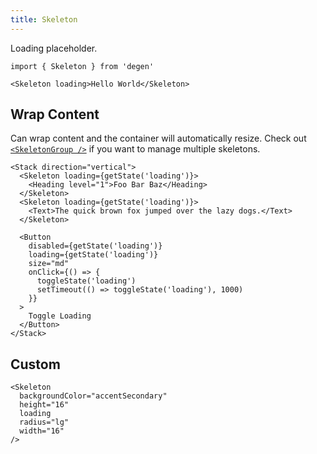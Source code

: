 ```yaml
---
title: Skeleton
---
```


Loading placeholder.

```tsx
import { Skeleton } from 'degen'
```

```tsx expanded=true live=true
<Skeleton loading>Hello World</Skeleton>
```

## Wrap Content

Can wrap content and the container will automatically resize. Check out [`<SkeletonGroup />`](/components/SkeletonGroup) if you want to manage multiple skeletons.

```tsx live=true
<Stack direction="vertical">
  <Skeleton loading={getState('loading')}>
    <Heading level="1">Foo Bar Baz</Heading>
  </Skeleton>
  <Skeleton loading={getState('loading')}>
    <Text>The quick brown fox jumped over the lazy dogs.</Text>
  </Skeleton>

  <Button
    disabled={getState('loading')}
    loading={getState('loading')}
    size="md"
    onClick={() => {
      toggleState('loading')
      setTimeout(() => toggleState('loading'), 1000)
    }}
  >
    Toggle Loading
  </Button>
</Stack>
```

## Custom

```tsx live=true
<Skeleton
  backgroundColor="accentSecondary"
  height="16"
  loading
  radius="lg"
  width="16"
/>
```
